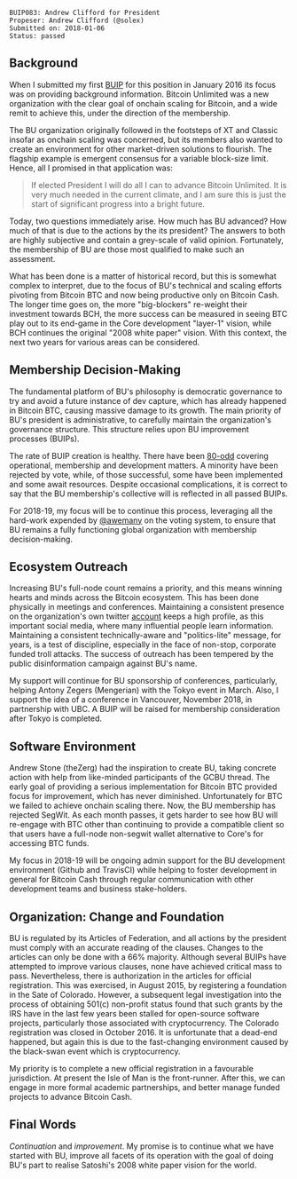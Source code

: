 <pre>
BUIP083: Andrew Clifford for President
Propeser: Andrew Clifford (@solex)
Submitted on: 2018-01-06
Status: passed
</pre>

==Background==

When I submitted my first [[https://bitco.in/forum/threads/closed-passed-buip011-vote-andrew-clifford-for-president.783/|BUIP]] for this position in January 2016 its focus was on providing background information. Bitcoin Unlimited was a new organization with the clear goal of onchain scaling for Bitcoin, and a wide remit to achieve this, under the direction of the membership.

The BU organization originally followed in the footsteps of XT and Classic insofar as onchain scaling was concerned, but its members also wanted to create an environment for other market-driven solutions to flourish. The flagship example is emergent consensus for a variable block-size limit. Hence, all I promised in that application was:

<blockquote>
If elected President I will do all I can to advance Bitcoin Unlimited. It is very much needed in the current climate, and I am sure this is just the start of significant progress into a bright future.
</blockquote>

Today, two questions immediately arise. How much has BU advanced? How much of that is due to the actions by the its president? The answers to both are highly subjective and contain a grey-scale of valid opinion. Fortunately, the membership of BU are those most qualified to make such an assessment.

What has been done is a matter of historical record, but this is somewhat complex to interpret, due to the focus of BU's technical and scaling efforts pivoting from Bitcoin BTC and now being productive only on Bitcoin Cash. The longer time goes on, the more "big-blockers" re-weight their investment towards BCH, the more success can be measured in seeing BTC play out to its end-game in the Core development "layer-1" vision, while BCH continues the original "2008 white paper" vision. With this context, the next two years for various areas can be considered.

==Membership Decision-Making==

The fundamental platform of BU's philosophy is democratic governance to try and avoid a future instance of dev capture, which has already happened in Bitcoin BTC, causing massive damage to its growth. The main priority of BU's president is administrative, to carefully maintain the organization's governance structure. This structure relies upon BU improvement processes (BUIPs).

The rate of BUIP creation is healthy. There have been [[https://bitco.in/forum/threads/buip-index.1414/|80-odd]] covering operational, membership and development matters. A minority have been rejected by vote, while, of those successful, some have been implemented and some await resources. Despite occasional complications, it is correct to say that the BU membership's collective will is reflected in all passed BUIPs.

For 2018-19, my focus will be to continue this process, leveraging all the hard-work expended by [[https://bitco.in/forum/members/6/|@awemany]] on the voting system, to ensure that BU remains a fully functioning global organization with membership decision-making.

==Ecosystem Outreach==

Increasing BU's full-node count remains a priority, and this means winning hearts and minds across the Bitcoin ecosystem. This has been done physically in meetings and conferences. Maintaining a consistent presence on the organization's own twitter [[https://twitter.com/BitcoinUnlimit|account]] keeps a high profile, as this important social media, where many influential people learn information. Maintaining a consistent technically-aware and "politics-lite" message, for years, is a test of discipline, especially in the face of non-stop, corporate funded troll attacks. The success of outreach has been tempered by the public disinformation campaign against BU's name.

My support will continue for BU sponsorship of conferences, particularly, helping Antony Zegers (Mengerian) with the Tokyo event in March. Also, I support the idea of a conference in Vancouver, November 2018, in partnership with UBC. A BUIP will be raised for membership consideration after Tokyo is completed.

==Software Environment==

Andrew Stone (theZerg) had the inspiration to create BU, taking concrete action with help from like-minded participants of the GCBU thread. The early goal of providing a serious implementation for Bitcoin BTC provided focus for improvement, which has never diminished. Unfortunately for BTC we failed to achieve onchain scaling there. Now, the BU membership has rejected SegWit. As each month passes, it gets harder to see how BU will re-engage with BTC other than continuing to provide a compatible client so that users have a full-node non-segwit wallet alternative to Core's for accessing BTC funds.

My focus in 2018-19 will be ongoing admin support for the BU development environment (Github and TravisCI) while helping to foster development in general for Bitcoin Cash through regular communication with other development teams and business stake-holders.

==Organization: Change and Foundation==

BU is regulated by its Articles of Federation, and all actions by the president must comply with an accurate reading of the clauses. Changes to the articles can only be done with a 66% majority. Although several BUIPs have attempted to improve various clauses, none have achieved critical mass to pass. Nevertheless, there is authorization in the articles for official registration. This was exercised, in August 2015, by registering a foundation in the Sate of Colorado. However, a subsequent legal investigation into the process of obtaining 501(c) non-profit status found that such grants by the IRS have in the last few years been stalled for open-source software projects, particularly those associated with cryptocurrency. The Colorado registration was closed in October 2016. It is unfortunate that a dead-end happened, but again this is due to the fast-changing environment caused by the black-swan event which is cryptocurrency.

My priority is to complete a new official registration in a favourable jurisdiction. At present the Isle of Man is the front-runner. After this, we can engage in more formal academic partnerships, and better manage funded projects to advance Bitcoin Cash.

==Final Words==

''Continuation'' and ''improvement''. My promise is to continue what we have started with BU, improve all facets of its operation with the goal of doing BU's part to realise Satoshi's 2008 white paper vision for the world.

